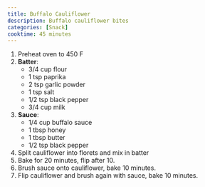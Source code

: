 ```yaml
---
title: Buffalo Cauliflower
description: Buffalo cauliflower bites
categories: [Snack]
cooktime: 45 minutes
---
```


1. Preheat oven to 450 F
2. **Batter**:
    * 3/4 cup flour
    * 1 tsp paprika
    * 2 tsp garlic powder
    * 1 tsp salt
    * 1/2 tsp black pepper
    * 3/4 cup milk
3. **Sauce**:
    * 1/4 cup buffalo sauce
    * 1 tbsp honey
    * 1 tbsp butter
    * 1/2 tsp black pepper
4. Split cauliflower into florets and mix in batter
5. Bake for 20 minutes, flip after 10.
6. Brush sauce onto cauliflower, bake 10 minutes.
7. Flip cauliflower and brush again with sauce, bake 10 minutes.
